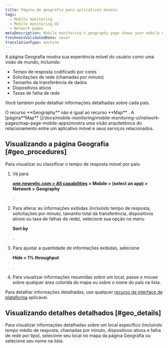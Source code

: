```yaml
---
title: Página de geografia para aplicativos móveis
tags:
  - Mobile monitoring
  - Mobile monitoring UI
  - Network pages
metaDescription: Mobile monitoring's geography page shows your mobile users' experience as a world view with color-coded response times for HTTP requests.
freshnessValidatedDate: never
translationType: machine
---
```


A página Geografia mostra sua experiência móvel do usuário como uma visão de mundo, incluindo:

* Tempo de resposta codificado por cores
* Solicitações de rede (chamadas por minuto)
* Tamanho da transferência de dados
* Dispositivos ativos
* Taxas de falha de rede

Você também pode detalhar informações detalhadas sobre cada país.

<Callout variant="tip">
  O recurso <DoNotTranslate>**Geography**</DoNotTranslate> não é igual ao recurso <DoNotTranslate>**Map**</DoNotTranslate> . A [página<DoNotTranslate>**Map**</DoNotTranslate> ](/docs/mobile-monitoring/mobile-monitoring-ui/network-pages/map-page-mobile-apps)mostra uma visão arquitetônica do relacionamento entre um aplicativo móvel e seus serviços relacionados.
</Callout>

## Visualizando a página Geografia [#geo_procedures]

Para visualizar ou classificar o tempo de resposta móvel por país:

1. Vá para

   <DoNotTranslate>**[one.newrelic.com > All capabilities](https://one.newrelic.com/all-capabilities) > Mobile > (select an app) > Network > Geography**</DoNotTranslate>

   .

2. Para alterar as informações exibidas (incluindo tempo de resposta, solicitações por minuto, tamanho total da transferência, dispositivos ativos ou taxa de falhas de rede), selecione sua opção no menu

   <DoNotTranslate>**Sort by**</DoNotTranslate>

   .

3. Para ajustar a quantidade de informações exibidas, selecione

   <DoNotTranslate>**Hide &lt; 1% throughput**</DoNotTranslate>

   .

4. Para visualizar informações resumidas sobre um local, passe o mouse sobre qualquer área colorida do mapa ou sobre o nome do país na lista.

Para detalhar informações detalhadas, use qualquer [recurso de interface de plataforma](/docs/new-relic-solutions/new-relic-one/introduction-new-relic-platform) aplicável.

## Visualizando detalhes detalhados [#geo_details]

Para visualizar informações detalhadas sobre um local específico (incluindo tempo médio de resposta, chamadas por minuto, dispositivos ativos e falha de rede por tipo), selecione seu local no mapa da página Geografia ou selecione seu nome na lista.